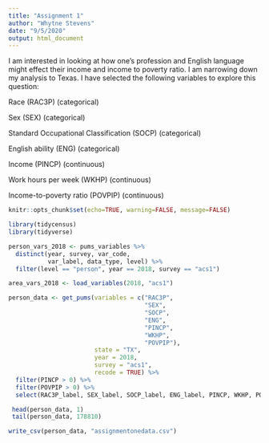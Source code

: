 ```yaml
---
title: "Assignment 1"
author: "Whytne Stevens"
date: "9/5/2020"
output: html_document
---
```


I am interested in looking at how one's profession and English language might effect their income and income to poverty ratio. I am narrowing down my analysis to Texas. I have selected the following variables to explore this question:

Race (RAC3P) (categorical)

Sex (SEX) (categorical)

Standard Occupational Classification (SOCP) (categorical)

English ability (ENG) (categorical)

Income (PINCP) (continuous)

Work hours per week (WKHP) (continuous)

Income-to-poverty ratio (POVPIP) (continuous)

```r
knitr::opts_chunk$set(echo=TRUE, warning=FALSE, message=FALSE)
```

```r
library(tidycensus)
library(tidyverse)
```

```r
person_vars_2018 <- pums_variables %>%
  distinct(year, survey, var_code, 
           var_label, data_type, level) %>%
  filter(level == "person", year == 2018, survey == "acs1")
```

```r
area_vars_2018 <- load_variables(2018, "acs1")
```

```r
person_data <- get_pums(variables = c("RAC3P", 
                                      "SEX",
                                      "SOCP",
                                      "ENG",                          
                                      "PINCP", 
                                      "WKHP", 
                                      "POVPIP"),
                        state = "TX",
                        year = 2018, 
                        survey = "acs1",
                        recode = TRUE) %>%
  filter(PINCP > 0) %>%
  filter(POVPIP > 0) %>%
  select(RAC3P_label, SEX_label, SOCP_label, ENG_label, PINCP, WKHP, POVPIP)
```

```r
 head(person_data, 1)
 tail(person_data, 178810)
```

```r
write_csv(person_data, "assignmentonedata.csv")
```

